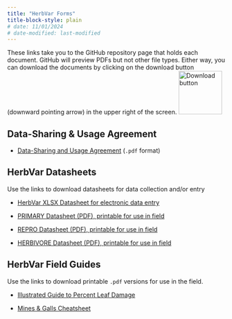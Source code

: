 ```yaml
---
title: "HerbVar Forms"
title-block-style: plain
# date: 11/01/2024
# date-modified: last-modified
---
```


These links take you to the GitHub repository page that holds each document. GitHub will preview PDFs but not other file types. Either way, you can download the documents by clicking on the download button (downward pointing arrow) in the upper right of the screen.
![Download button](images/img_downarrow.png){#fig-downarrow width=100}


## Data-Sharing & Usage Agreement {#sec-forms}

- [Data-Sharing and Usage Agreement](https://github.com/HerbVar-Network/herbvar_manual/blob/ad6b9a4362eac2256d1beb23824cc3aa9206d17c/forms/HerbVar-DataSharingContract-D5.pdf) (`.pdf` format)

## HerbVar Datasheets {#sec-datasheets}

Use the links to download datasheets for data collection and/or entry

- [HerbVar XLSX Datasheet for electronic data entry](https://github.com/HerbVar-Network/herbvar_manual/blob/ad6b9a4362eac2256d1beb23824cc3aa9206d17c/forms/HerbVar_Datasheet_Template.xlsx)

- [PRIMARY Datasheet (PDF), printable for use in field](https://github.com/HerbVar-Network/herbvar_manual/blob/ad6b9a4362eac2256d1beb23824cc3aa9206d17c/forms/HV_PRIMARY_Datasheet.pdf)

- [REPRO Datasheet (PDF), printable for use in field](https://github.com/HerbVar-Network/herbvar_manual/blob/ad6b9a4362eac2256d1beb23824cc3aa9206d17c/forms/HV_REPRO_Datasheet.pdf)

- [HERBIVORE Datasheet (PDF), printable for use in field](https://github.com/HerbVar-Network/herbvar_manual/blob/ad6b9a4362eac2256d1beb23824cc3aa9206d17c/forms/HV_HERBIVORE_Datasheet.pdf)

## HerbVar Field Guides

Use the links to download printable `.pdf` versions for use in the field. 

- [Illustrated Guide to Percent Leaf Damage](https://github.com/HerbVar-Network/herbvar_manual/blob/0e77f71853a4af9d51bdc42d63135d105e507e9a/forms/Illustrated%20Guide%20to%20Percent%20Leaf%20Damage.pdf)

- [Mines & Galls Cheatsheet](https://github.com/HerbVar-Network/herbvar_manual/blob/0e77f71853a4af9d51bdc42d63135d105e507e9a/forms/Cheatsheet_%20mines%20and%20galls.pdf)
